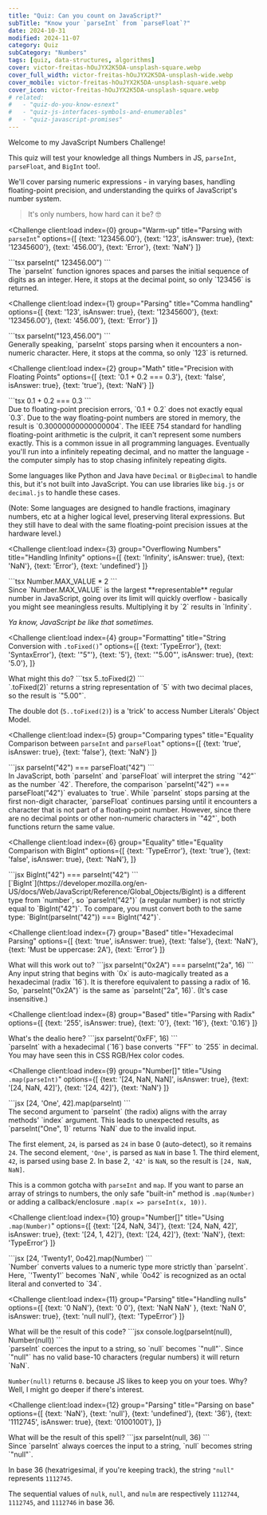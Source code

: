 ```yaml
---
title: "Quiz: Can you count on JavaScript?"
subTitle: "Know your `parseInt` from `parseFloat`?"
date: 2024-10-31
modified: 2024-11-07
category: Quiz
subCategory: "Numbers"
tags: [quiz, data-structures, algorithms]
cover: victor-freitas-hOuJYX2K5DA-unsplash-square.webp
cover_full_width: victor-freitas-hOuJYX2K5DA-unsplash-wide.webp
cover_mobile: victor-freitas-hOuJYX2K5DA-unsplash-square.webp
cover_icon: victor-freitas-hOuJYX2K5DA-unsplash-square.webp
# related:
#   - "quiz-do-you-know-esnext"
#   - "quiz-js-interfaces-symbols-and-enumerables"
#   - "quiz-javascript-promises"
---
```



<QuizUI>

Welcome to my JavaScript Numbers Challenge!

This quiz will test your knowledge all things Numbers in JS, `parseInt`, `parseFloat`, and `BigInt` too!.

We'll cover parsing numeric expressions - in varying bases, handling floating-point precision, and understanding the quirks of JavaScript's number system.

> It's only numbers, how hard can it be? 🤓

<Challenge
  client:load
  index={0}
  group="Warm-up"
  title="Parsing with `parseInt`"
  options={[
    {text: '123456.00'},
    {text: '123', isAnswer: true},
    {text: '12345600'},
    {text: '456.00'},
    {text: 'Error'},
    {text: 'NaN'}
  ]}
>
  <slot name="question">
  <div className="question">
    ```tsx
    parseInt(" 123456.00")
    ```
  </div>
  </slot>

  <slot name='explanation'>
  <div className="explanation">
  The `parseInt` function ignores spaces and parses the initial sequence of digits as an integer. Here, it stops at the decimal point, so only `123456` is returned.
  </div>
  </slot>
</Challenge>

<Challenge
  client:load
  index={1}
  group="Parsing"
  title="Comma handling"
  options={[
    {text: '123', isAnswer: true},
    {text: '12345600'},
    {text: '123456.00'},
    {text: '456.00'},
    {text: 'Error'}
  ]}
>
  <slot name="question">
  <div className="question">
    ```tsx
    parseInt("123,456.00")
    ```
  </div>
  </slot>

  <slot name='explanation'>
  <div className="explanation">
  Generally speaking, `parseInt` stops parsing when it encounters a non-numeric character. Here, it stops at the comma, so only `123` is returned.
  </div>
  </slot>
</Challenge>

<Challenge
  client:load
  index={2}
  group="Math"
  title="Precision with Floating Points"
  options={[
    {text: '0.1 + 0.2 === 0.3'},
    {text: 'false', isAnswer: true},
    {text: 'true'},
    {text: 'NaN'}
  ]}
>
  <slot name="question">
  <div className="question">
    ```tsx
    0.1 + 0.2 === 0.3
    ```
  </div>
  </slot>

  <slot name='explanation'>
  <div className="explanation">
  Due to floating-point precision errors, `0.1 + 0.2` does not exactly equal `0.3`. Due to the way floating-point numbers are stored in memory, the result is `0.30000000000000004`. The IEEE 754 standard for handling floating-point arithmetic is the culprit, it can't represent some numbers exactly. This is a common issue in all programming languages. Eventually you'll run into a infinitely repeating decimal, and no matter the language - the computer simply has to stop chasing infinitely repeating digits.

  Some languages like Python and Java have `Decimal` or `BigDecimal` to handle this, but it's not built into JavaScript. You can use libraries like `big.js` or `decimal.js` to handle these cases.

  (Note: Some languages are designed to handle fractions, imaginary numbers, etc at a higher logical level, preserving literal expressions. But they still have to deal with the same floating-point precision issues at the hardware level.)
  </div>
  </slot>
</Challenge>

<Challenge
  client:load
  index={3}
  group="Overflowing Numbers"
  title="Handling Infinity"
  options={[
    {text: 'Infinity', isAnswer: true},
    {text: 'NaN'},
    {text: 'Error'},
    {text: 'undefined'}
  ]}
>
  <slot name="question">
  <div className="question">
    ```tsx
    Number.MAX_VALUE * 2
    ```
  </div>
  </slot>

  <slot name='explanation'>
  <div className="explanation">
  Since `Number.MAX_VALUE` is the largest **representable** regular number in JavaScript, going over its limit will quickly overflow - basically you might see meaningless results. Multiplying it by `2` results in `Infinity`.
  
  *Ya know, JavaScript be like that sometimes.*
  </div>
  </slot>
</Challenge>

<Challenge
  client:load
  index={4}
  group="Formatting"
  title="String Conversion with `.toFixed()`"
  options={[
    {text: 'TypeError'},
    {text: 'SyntaxError'},
    {text: '"5"'},
    {text: '5'},
    {text: '"5.00"', isAnswer: true},
    {text: '5.0'},
  ]}
>
  <slot name="question">
  <div className="question">
    What might this do?
    ```tsx
    5..toFixed(2)
    ```
  </div>
  </slot>

  <slot name='explanation'>
  <div className="explanation">
  `.toFixed(2)` returns a string representation of `5` with two decimal places, so the result is `"5.00"`.

  The double dot (`5..toFixed(2)`) is a 'trick' to access Number Literals' Object Model.

  </div>
  </slot>
</Challenge>

<Challenge
  client:load
  index={5}
  group="Comparing types"
  title="Equality Comparison between `parseInt` and `parseFloat`"
  options={[
    {text: 'true', isAnswer: true},
    {text: 'false'},
    {text: 'NaN'}
  ]}
>
  <slot name="question">
  <div className="question">
    ```jsx
    parseInt("42") === parseFloat("42")
    ```
  </div>
  </slot>

  <slot name='explanation'>
  <div className="explanation">
  In JavaScript, both `parseInt` and `parseFloat` will interpret the string `"42"` as the number `42`. Therefore, the comparison `parseInt("42") === parseFloat("42")` evaluates to `true`. While `parseInt` stops parsing at the first non-digit character, `parseFloat` continues parsing until it encounters a character that is not part of a floating-point number. However, since there are no decimal points or other non-numeric characters in `"42"`, both functions return the same value.
  </div>
  </slot>
</Challenge>

<Challenge
  client:load
  index={6}
  group="Equality"
  title="Equality Comparison with BigInt"
  options={[
    {text: 'TypeError'},
    {text: 'true'},
    {text: 'false', isAnswer: true},
    {text: 'NaN'},
  ]}
>
  <slot name="question">
  <div className="question">
    ```jsx
    BigInt("42") === parseInt("42")
    ```
  </div>
  </slot>

  <slot name='explanation'>
  <div className="explanation">
  [`BigInt`](https://developer.mozilla.org/en-US/docs/Web/JavaScript/Reference/Global_Objects/BigInt) is a different type from `number`, so `parseInt("42")` (a regular number) is not strictly equal to `BigInt("42")`. To compare, you must convert both to the same type: `BigInt(parseInt("42")) === BigInt("42")`.
  </div>
  </slot>
</Challenge>

<Challenge
  client:load
  index={7}
  group="Based"
  title="Hexadecimal Parsing"
  options={[
    {text: 'true', isAnswer: true},
    {text: 'false'},
    {text: 'NaN'},
    {text: 'Must be uppercase: 2A'},
    {text: 'Error'}
  ]}
>
  <slot name="question">
  <div className="question">
    What will this work out to?
    ```jsx
    parseInt("0x2A") === parseInt("2a", 16)
    ```
  </div>
  </slot>

  <slot name='explanation'>
  <div className="explanation">
  Any input string that begins with `0x` is auto-magically treated as a hexadecimal (radix `16`).
  It is therefore equivalent to passing a radix of 16. So, `parseInt("0x2A")` is the same as `parseInt("2a", 16)`. (It's case insensitive.)
  </div>
  </slot>
</Challenge>

<Challenge
  client:load
  index={8}
  group="Based"
  title="Parsing with Radix"
  options={[
    {text: '255', isAnswer: true},
    {text: '0'},
    {text: '16'},
    {text: '0.16'}
  ]}
>
  <slot name="question">
  <div className="question">
    What's the dealio here?
    ```jsx
    parseInt('0xFF', 16)
    ```
  </div>
  </slot>

  <slot name='explanation'>
  <div className="explanation">
  `parseInt` with a hexadecimal (`16`) base converts `"FF"` to `255` in decimal. You may have seen this in CSS RGB/Hex color codes.
  </div>
  </slot>
</Challenge>

<Challenge
  client:load
  index={9}
  group="Number[]"
  title="Using `.map(parseInt)`"
  options={[
    {text: '[24, NaN, NaN]', isAnswer: true},
    {text: '[24, NaN, 42]'},
    {text: '[24, 42]'},
    {text: 'NaN'}
  ]}
>
  <slot name="question">
  <div className="question">
    ```jsx
    [24, 'One', 42].map(parseInt)
    ```
  </div>
  </slot>

  <slot name='explanation'>
  <div className="explanation">
  The second argument to `parseInt` (the radix) aligns with the array methods' `index` argument. This leads to unexpected results, as `parseInt("One", 1)` returns `NaN` due to the invalid input.

  The first element, `24`, is parsed as `24` in base 0 (auto-detect), so it remains `24`. The second element, `'One'`, is parsed as `NaN` in base 1. The third element, `42`, is parsed using base 2. In base 2, `'42'` is `NaN`, so the result is `[24, NaN, NaN]`.

  This is a common gotcha with `parseInt` and `map`. If you want to parse an array of strings to numbers, the only safe "built-in" method is `.map(Number)` or adding a callback/enclosure `.map(x => parseInt(x, 10))`.
  </div>
  </slot>
</Challenge>

<Challenge
  client:load
  index={10}
  group="Number[]"
  title="Using `.map(Number)`"
  options={[
    {text: '[24, NaN, 34]'},
    {text: '[24, NaN, 42]', isAnswer: true},
    {text: '[24, 1, 42]'},
    {text: '[24, 42]'},
    {text: 'NaN'},
    {text: 'TypeError'}
  ]}
>
  <slot name="question">
  <div className="question">
    ```jsx
    [24, 'Twenty1', 0o42].map(Number)
    ```
  </div>
  </slot>

  <slot name='explanation'>
  <div className="explanation">
  `Number` converts values to a numeric type more strictly than `parseInt`. Here, `'Twenty1'` becomes `NaN`, while `0o42` is recognized as an octal literal and converted to `34`.
  </div>
  </slot>
</Challenge>

<Challenge
  client:load
  index={11}
  group="Parsing"
  title="Handling nulls"
  options={[
    {text: '0 NaN'},
    {text: '0 0'},
    {text: 'NaN NaN' },
    {text: 'NaN 0', isAnswer: true},
    {text: 'null null'},
    {text: 'TypeError'}
  ]}
>
  <slot name="question">
  <div className="question">
    What will be the result of this code?
    ```jsx
    console.log(parseInt(null), Number(null))
    ```
  </div>
  </slot>

  <slot name='explanation'>
  <div className="explanation">
  `parseInt` coerces the input to a string, so `null` becomes `"null"`. Since `"null"` has no valid base-10 characters (regular numbers) it will return `NaN`.
  
  `Number(null)` returns `0`. because JS likes to keep you on your toes.
  Why? Well, I might go deeper if there's interest.
  </div>
  </slot>
</Challenge>

<Challenge
  client:load
  index={12}
  group="Parsing"
  title="Parsing on base"
  options={[
    {text: 'NaN'},
    {text: 'null'},
    {text: 'undefined'},
    {text: '36'},
    {text: '1112745', isAnswer: true},
    {text: '01001001'},
  ]}
>
  <slot name="question">
  <div className="question">
    What will be the result of this spell?
    ```jsx
    parseInt(null, 36)
    ```
  </div>
  </slot>

  <slot name='explanation'>
  <div className="explanation">
  Since `parseInt` always coerces the input to a string, `null` becomes string `"null"`.
  
  In base 36 (hexatrigesimal, if you're keeping track), the string `"null"` represents `1112745`.

  The sequential values of `nulk`, `null`, and `nulm` are respectively `1112744`, `1112745`, and `1112746` in base 36.
  </div>
  </slot>
</Challenge>

</QuizUI>
